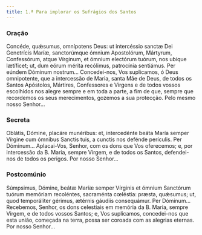 ```yaml
---
title: 1.ª Para implorar os Sufrágios dos Santos
---
```


### Oração

<div class="side-by-side not-content">
  <span>
    Concéde, quǽsumus, omnípotens Deus: ut intercéssio sanctæ Dei Genetrícis Maríæ, sanctorúmque
    ómnium Apostolórum, Mártyrum, Confessórum, atque Vírginum, et ómnium electórum tuórum, nos
    ubíque lætíficet; ut, dum eórum mérita recólimus, patrocínia sentiámus. Per eúndem Dóminum
    nostrum...
  </span>
  <span>
    Concedei-nos, Vos suplicamos, ó Deus omnipotente, que a intercessão de Maria, santa Mãe de Deus,
    de todos os Santos Apóstolos, Mártires, Confessores e Virgens e de todos vossos escolhidos nos
    alegre sempre e em toda a parte, a fim de que, sempre que recordemos os seus merecimentos,
    gozemos a sua protecção. Pelo mesmo nosso Senhor...
  </span>
</div>

### Secreta

<div class="side-by-side not-content">
  <span>
    Oblátis, Dómine, placáre munéribus: et, intercedénte beáta María semper Vírgine cum ómnibus
    Sanctis tuis, a cunctis nos defénde perículis. Per Dóminum...
  </span>
  <span>
    Aplacai-Vos, Senhor, com os dons que Vos oferecemos; e, por intercessão da B. Maria, sempre
    Virgem, e de todos os Santos, defendei-nos de todos os perigos. Por nosso Senhor...
  </span>
</div>

### Postcomúnio

<div class="side-by-side not-content">
  <span>
    Súmpsimus, Dómine, beátæ Maríæ semper Vírginis et ómnium Sanctórum tuórum memóriam recoléntes,
    sacraménta cœléstia: præsta, quǽsumus; ut, quod temporáliter gérimus, ætérnis gáudiis
    consequámur. Per Dóminum...
  </span>
  <span>
    Recebemos, Senhor, os dons celestiais em memória da B. Maria, sempre Virgem, e de todos vossos
    Santos; e, Vos suplicamos, concedei-nos que esta união, começada na terra, possa ser coroada com
    as alegrias eternas. Por nosso Senhor...
  </span>
</div>
